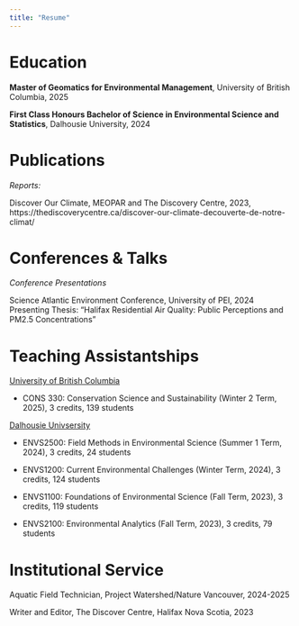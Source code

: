 ```yaml
---
title: "Resume"
---
```


# Education

**Master of Geomatics for Environmental Management**, University of British Columbia, 2025

**First Class Honours Bachelor of Science in Environmental Science and Statistics**, Dalhousie University, 2024

# Publications

*Reports:*

Discover Our Climate, MEOPAR and The Discovery Centre, 2023, https://thediscoverycentre.ca/discover-our-climate-decouverte-de-notre-climat/

# Conferences & Talks

*Conference Presentations*

Science Atlantic Environment Conference, University of PEI, 2024 Presenting Thesis: "Halifax Residential Air Quality: Public Perceptions and PM2.5 Concentrations"


# Teaching Assistantships

[University of British Columbia]{.underline}

-   CONS 330: Conservation Science and Sustainability (Winter 2 Term, 2025), 3 credits, 139 students

[Dalhousie Univsersity]{.underline}

-   ENVS2500: Field Methods in Environmental Science (Summer 1 Term, 2024), 3 credits, 24 students

-   ENVS1200: Current Environmental Challenges (Winter Term, 2024), 3 credits, 124 students

-   ENVS1100: Foundations of Environmental Science (Fall Term, 2023), 3 credits, 119 students

-   ENVS2100: Environmental Analytics (Fall Term, 2023), 3 credits, 79 students

# Institutional Service

Aquatic Field Technician, Project Watershed/Nature Vancouver, 2024-2025

Writer and Editor, The Discover Centre, Halifax Nova Scotia, 2023
